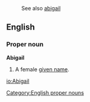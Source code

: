 :See also [[abigail]]
==English==
===Proper noun===
[[Category:English proper nouns]]

'''Abigail'''
#A female [[given name]].

[[io:Abigail]]